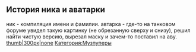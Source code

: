 {{Инфобокс для пуперов
|image3=Photo.png
|title2=DBmain
|другие_ники=BENIZ2231, DB, DBalt
|сферы_творчества=RYTPMV
|год_начала=2014 год
|image4=
|имя_фамилия=Денис Боярчук
|ссылки=
*[https://www.youtube.com/DENISBUCZHACK YouTube]
*[https://www.youtube.com/channel/UCHBmx-PHTbZobErHbTbApHA Альт. канал]
*[https://vk.com/russkiypoopforever Страница ВК]
}}

==История ника и аватарки==
ник - компиляция имени и фамилии.
автарка - где-то на танковом форуме увидел такую картинку (не обрезанную сверху и снизу), решил найти чистую версию, вырезал маску и зачем-то поставил на аву.
[[Файл:YxJK32yQsYI.jpg|thumb|300px|none]]
[[Категория:Музпуперы]]